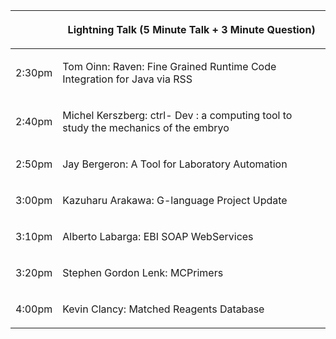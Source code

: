 {| border="1" cellspacing="0" cellpadding="5" align="center"
! &nbsp;
! Lightning Talk (5 Minute Talk + 3 Minute Question)
|-
| 2:30pm 
| Tom Oinn: Raven: Fine Grained Runtime Code Integration for Java via RSS
|-
| 2:40pm
| Michel Kerszberg: ctrl- Dev : a computing tool to study the mechanics of the embryo
|-
| 2:50pm
| Jay Bergeron: A Tool for Laboratory Automation
|-
| 3:00pm
| Kazuharu Arakawa: G-language Project Update
|-
| 3:10pm
| Alberto Labarga: EBI SOAP WebServices
|-
| 3:20pm
| Stephen Gordon Lenk: MCPrimers
|-
| 4:00pm
| Kevin Clancy: Matched Reagents Database
|}